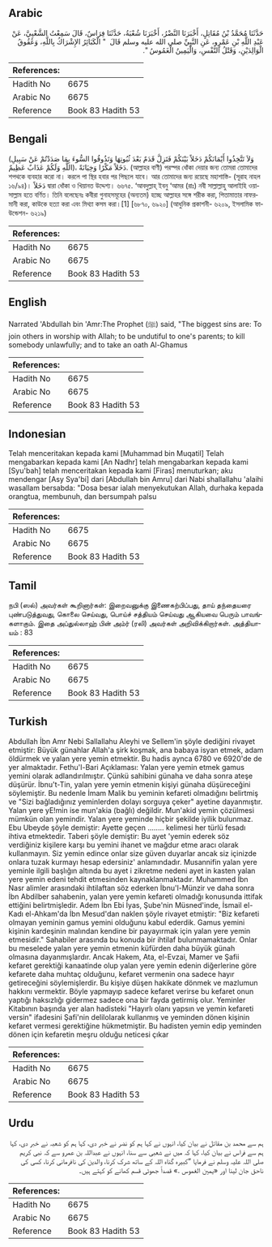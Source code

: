 ## Arabic


<div dir="rtl" lang="ar" style={{fontSize:'larger',backgroundColor:'#f8f9fa',padding:20}}>
حَدَّثَنَا مُحَمَّدُ بْنُ مُقَاتِلٍ، أَخْبَرَنَا النَّضْرُ، أَخْبَرَنَا شُعْبَةُ، حَدَّثَنَا فِرَاسٌ، قَالَ سَمِعْتُ الشَّعْبِيَّ، عَنْ عَبْدِ اللَّهِ بْنِ عَمْرٍو، عَنِ النَّبِيِّ صلى الله عليه وسلم قَالَ ‏ "‏ الْكَبَائِرُ الإِشْرَاكُ بِاللَّهِ، وَعُقُوقُ الْوَالِدَيْنِ، وَقَتْلُ النَّفْسِ، وَالْيَمِينُ الْغَمُوسُ ‏"‏‏.‏
</div>
<div style={{backgroundColor:'#f8f9fa',padding:20, marginBottom: 10}}><table> <thead> <tr> <th>References:</th> <th></th> </tr> </thead> <tbody><tr><td>Hadith No</td><td>6675</td></tr><tr><td>Arabic No</td><td>6675</td></tr><tr><td>Reference</td><td>Book 83 Hadith 53</td></tr></tbody></table></div>

## Bengali


<div dir="ltr" lang="bn" style={{fontSize:'larger',backgroundColor:'#f8f9fa',padding:20}}>
(وَلاَ تَتَّخِذُوا أَيْمَانَكُمْ دَخَلاً بَيْنَكُمْ فَتَزِلَّ قَدَمٌ بَعْدَ ثُبُوتِهَا وَتَذُوقُوا السُّوءَ بِمَا صَدَدْتُمْ عَنْ سَبِيلِ اللَّهِ وَلَكُمْ عَذَابٌ عَظِيمٌ)، دَخَلاً مَكْرًا وَخِيَانَةً. (আল্লাহর বাণী) পরস্পর ধোঁকা দেয়ার জন্য তোমরা তোমাদের শপথকে ব্যবহার করো না। করলে পা স্থির হবার পর পিছলে যাবে। আর তোমাদের জন্য রয়েছে মহাশাস্তি- (সূরাহ নাহল ১৬/৯৪)। دَخَلاً দ্বারা ধোঁকা ও খিয়ানত উদ্দেশ্য। ৬৬৭৫. ‘আবদুল্লাহ্ ইবনু ‘আমর (রাঃ) নবী সাল্লাল্লাহু আলাইহি ওয়াসাল্লাম হতে বর্ণিত। তিনি বলেছেনঃ কবীরা গুনাহসমূহের (অন্যতম) হচ্ছে আল্লাহর সঙ্গে শরীক করা, পিতামাতার নাফরমানী করা, কাউকে হত্যা করা এবং মিথ্যা কসম করা।[1] [৬৮৭০, ৬৯২০] (আধুনিক প্রকাশনী- ৬২০৯, ইসলামিক ফাউন্ডেশন- ৬২১৯)
</div>
<div style={{backgroundColor:'#f8f9fa',padding:20, marginBottom: 10}}><table> <thead> <tr> <th>References:</th> <th></th> </tr> </thead> <tbody><tr><td>Hadith No</td><td>6675</td></tr><tr><td>Arabic No</td><td>6675</td></tr><tr><td>Reference</td><td>Book 83 Hadith 53</td></tr></tbody></table></div>

## English


<div dir="ltr" lang="en" style={{fontSize:'larger',backgroundColor:'#f8f9fa',padding:20}}>
Narrated 'Abdullah bin 'Amr:The Prophet (ﷺ) said, "The biggest sins are: To join others in worship with Allah; to be undutiful to one's parents; to kill somebody unlawfully; and to take an oath Al-Ghamus
</div>
<div style={{backgroundColor:'#f8f9fa',padding:20, marginBottom: 10}}><table> <thead> <tr> <th>References:</th> <th></th> </tr> </thead> <tbody><tr><td>Hadith No</td><td>6675</td></tr><tr><td>Arabic No</td><td>6675</td></tr><tr><td>Reference</td><td>Book 83 Hadith 53</td></tr></tbody></table></div>

## Indonesian


<div dir="ltr" lang="id" style={{fontSize:'larger',backgroundColor:'#f8f9fa',padding:20}}>
Telah menceritakan kepada kami [Muhammad bin Muqatil] Telah mengabarkan kepada kami [An Nadhr] telah mengabarkan kepada kami [Syu'bah] telah menceritakan kepada kami [Firas] menuturkan; aku mendengar [Asy Sya'bi] dari [Abdullah bin Amru] dari Nabi shallallahu 'alaihi wasallam bersabda: "Dosa besar ialah menyekutukan Allah, durhaka kepada orangtua, membunuh, dan bersumpah palsu
</div>
<div style={{backgroundColor:'#f8f9fa',padding:20, marginBottom: 10}}><table> <thead> <tr> <th>References:</th> <th></th> </tr> </thead> <tbody><tr><td>Hadith No</td><td>6675</td></tr><tr><td>Arabic No</td><td>6675</td></tr><tr><td>Reference</td><td>Book 83 Hadith 53</td></tr></tbody></table></div>

## Tamil


<div dir="ltr" lang="ta" style={{fontSize:'larger',backgroundColor:'#f8f9fa',padding:20}}>
நபி (ஸல்) அவர்கள் கூறினார்கள்: இறைவனுக்கு இணைகற்பிப்பது, தாய் தந்தையரை புண்படுத்துவது, கொலை செய்வது, பொய்ச் சத்தியம் செய்வது ஆகியவை பெரும் பாவங்களாகும். இதை அப்துல்லாஹ் பின் அம்ர் (ரலி) அவர்கள் அறிவிக்கிறார்கள். அத்தியாயம் : 83
</div>
<div style={{backgroundColor:'#f8f9fa',padding:20, marginBottom: 10}}><table> <thead> <tr> <th>References:</th> <th></th> </tr> </thead> <tbody><tr><td>Hadith No</td><td>6675</td></tr><tr><td>Arabic No</td><td>6675</td></tr><tr><td>Reference</td><td>Book 83 Hadith 53</td></tr></tbody></table></div>

## Turkish


<div dir="ltr" lang="tr" style={{fontSize:'larger',backgroundColor:'#f8f9fa',padding:20}}>
Abdullah İbn Amr Nebi Sallallahu Aleyhi ve Sellem'in şöyle dediğini rivayet etmiştir: Büyük günahlar Allah'a şirk koşmak, ana babaya isyan etmek, adam öldürmek ve yalan yere yemin etmektir. Bu hadis aynca 6780 ve 6920'de de yer almaktadır. Fethu'l-Bari Açıklaması: Yalan yere yemin etmek gamus yemini olarak adlandırılmıştır. Çünkü sahibini günaha ve daha sonra ateşe düşürür. İbnu't-Tin, yalan yere yemin etmenin kişiyi günaha düşüreceğini söylemiştir. Bu nedenle İmam Malik bu yeminin kefareti olmadığını belirtmiş ve "Sizi bağladığınız yeminlerden dolayı sorguya çeker" ayetine dayanmıştır. Yalan yere yE!min ise mun'akia (bağlı) değildir. Mun'akid yemin çözülmesi mümkün olan yemindir. Yalan yere yeminde hiçbir şekilde iyilik bulunmaz. Ebu Ubeyde şöyle demiştir: Ayette geçen ........ kelimesi her türlü fesadı ihtiva etmektedir. Taberi şöyle demiştir: Bu ayet 'yemin ederek söz verdiğiniz kişilere karşı bu yemini ihanet ve mağdur etme aracı olarak kullanmayın. Siz yemin edince onlar size güven duyarlar ancak siz içinizde onlara tuzak kurmayı hesap edersiniz' anlamındadır. Musannifin yalan yere yeminle ilgili başlığın altında bu ayet i zikretme nedeni ayet in kasten yalan yere yemin edeni tehdit etmesinden kaynaklanmaktadır. Muhammed İbn Nasr alimler arasındaki ihtilaftan söz ederken İbnu'l-Münzir ve daha sonra İbn Abdilber sahabenin, yalan yere yemin kefareti olmadığı konusunda ittifak ettiğini belirtmişledir. Adem İbn Ebi İyas, Şube'nin Müsned'inde, İsmail el-Kadı el-Ahkam'da İbn Mesud'dan naklen şöyle rivayet etmiştir: "Biz kefareti olmayan yeminin gamus yemini olduğunu kabul ederdik. Gamus yemini kişinin kardeşinin malından kendine bir payayırmak için yalan yere yemin etmesidir." Sahabiler arasında bu konuda bir ihtilaf bulunmamaktadır. Onlar bu meselede yalan yere yemin etmenin küfürden daha büyük günah olmasına dayanmışlardır. Ancak Hakem, Ata, el-Evzai, Mamer ve Şafii kefaret gerektiği kanaatinde olup yalan yere yemin edenin diğerlerine göre kefarete daha muhtaç olduğunu, kefaret vermenin ona sadece hayır getireceğini söylemişlerdir. Bu kişiye düşen hakikate dönmek ve mazlumun hakkını vermektir. Böyle yapmayıp sadece kefaret verirse bu kefaret onun yaptığı haksızlığı gidermez sadece ona bir fayda getirmiş olur. Yeminler Kitabının başında yer alan hadisteki "Hayırlı olanı yapsın ve yemin kefareti versin" ifadesini Şafi'nin delilolarak kullanmış ve yeminden dönen kişinin kefaret vermesi gerektiğine hükmetmiştir. Bu hadisten yemin edip yeminden dönen için kefaretin meşru olduğu neticesi çıkar
</div>
<div style={{backgroundColor:'#f8f9fa',padding:20, marginBottom: 10}}><table> <thead> <tr> <th>References:</th> <th></th> </tr> </thead> <tbody><tr><td>Hadith No</td><td>6675</td></tr><tr><td>Arabic No</td><td>6675</td></tr><tr><td>Reference</td><td>Book 83 Hadith 53</td></tr></tbody></table></div>

## Urdu


<div dir="rtl" lang="ur" style={{fontSize:'larger',backgroundColor:'#f8f9fa',padding:20}}>
ہم سے محمد بن مقاتل نے بیان کیا، انہوں نے کہا ہم کو نضر نے خبر دی، کہا ہم کو شعبہ نے خبر دی، کہا ہم سے فراس نے بیان کیا، کہا کہ میں نے شعبی سے سنا، انہوں نے عبداللہ بن عمرو سے کہ نبی کریم صلی اللہ علیہ وسلم نے فرمایا ”کبیرہ گناہ اللہ کے ساتھ شرک کرنا، والدین کی نافرمانی کرنا، کسی کی ناحق جان لینا اور «يمين الغموس‏ ‏‏.‏» قصداً جھوٹی قسم کھانے کو کہتے ہیں۔
</div>
<div style={{backgroundColor:'#f8f9fa',padding:20, marginBottom: 10}}><table> <thead> <tr> <th>References:</th> <th></th> </tr> </thead> <tbody><tr><td>Hadith No</td><td>6675</td></tr><tr><td>Arabic No</td><td>6675</td></tr><tr><td>Reference</td><td>Book 83 Hadith 53</td></tr></tbody></table></div>